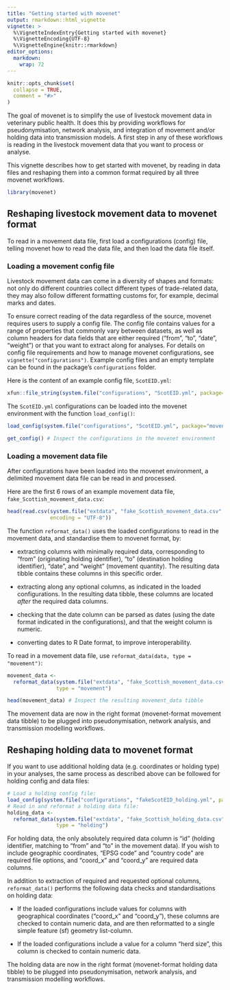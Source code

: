 ```yaml
---
title: "Getting started with movenet"
output: rmarkdown::html_vignette
vignette: >
  %\VignetteIndexEntry{Getting started with movenet}
  %\VignetteEncoding{UTF-8}
  %\VignetteEngine{knitr::rmarkdown}
editor_options: 
  markdown: 
    wrap: 72
---
```


```r
knitr::opts_chunk$set(
  collapse = TRUE,
  comment = "#>"
)
```

The goal of movenet is to simplify the use of livestock movement data in
veterinary public health. It does this by providing workflows for
pseudonymisation, network analysis, and integration of movement and/or
holding data into transmission models. A first step in any of these
workflows is reading in the livestock movement data that you want to
process or analyse.

This vignette describes how to get started with movenet, by reading in
data files and reshaping them into a common format required by all three
movenet workflows.

```r
library(movenet)
```

## Reshaping livestock movement data to movenet format

To read in a movement data file, first load a configurations (config)
file, telling movenet how to read the data file, and then load the data
file itself.

### Loading a movement config file

Livestock movement data can come in a diversity of shapes and formats:
not only do different countries collect different types of trade-related
data, they may also follow different formatting customs for, for
example, decimal marks and dates.

To ensure correct reading of the data regardless of the source, movenet
requires users to supply a config file. The config file contains values
for a range of properties that commonly vary between datasets, as well
as column headers for data fields that are either required ("from", "to",
"date", "weight") or that you want to extract along for analyses. For
details on config file requirements and how to manage movenet
configurations, see `vignette("configurations")`. Example config files
and an empty template can be found in the package's `configurations`
folder.

Here is the content of an example config file, `ScotEID.yml`:

```R
xfun::file_string(system.file("configurations", "ScotEID.yml", package="movenet"))
```

The `ScotEID.yml` configurations can be loaded into the movenet
environment with the function `load_config()`:

```R
load_config(system.file("configurations", "ScotEID.yml", package="movenet")) # Load ScotEID.yml

get_config() # Inspect the configurations in the movenet environment
```

### Loading a movement data file

After configurations have been loaded into the movenet environment, a
delimited movement data file can be read in and processed.

Here are the first 6 rows of an example movement data file, `fake_Scottish_movement_data.csv`:

```R
head(read.csv(system.file("extdata", "fake_Scottish_movement_data.csv", package="movenet"), 
              encoding = "UTF-8"))
```

The function `reformat_data()` uses the loaded configurations to read in
the movement data, and standardise them to movenet format, by:

-   extracting columns with minimally required data, corresponding to "from" (originating holding identifier), "to" (destination holding identifier), "date", and "weight" (movement quantity). The resulting data tibble contains these columns in this
    specific order.

-   extracting along any optional columns, as indicated
    in the loaded configurations. In the resulting data tibble, these
    columns are located *after* the required data columns.

-   checking that the date column can be parsed as dates (using the date format 
    indicated in the configurations), and that the weight column is numeric.

-   converting dates to R Date format, to improve interoperability.


To read in a movement data file, use `reformat_data(data, type = "movement")`:
```R
movement_data <- 
  reformat_data(system.file("extdata", "fake_Scottish_movement_data.csv", package="movenet"),
                type = "movement")

head(movement_data) # Inspect the resulting movement_data tibble
```

The movement data are now in the right format (movenet-format movement data tibble) 
to be plugged into pseudonymisation, network analysis, and transmission modelling workflows.

## Reshaping holding data to movenet format

If you want to use additional holding data (e.g. coordinates or holding type) in 
your analyses, the same process as described above can be followed for holding 
config and data files:
```R
# Load a holding config file:
load_config(system.file("configurations", "fakeScotEID_holding.yml", package="movenet")) 
# Read in and reformat a holding data file:
holding_data <- 
  reformat_data(system.file("extdata", "fake_Scottish_holding_data.csv", package="movenet"),
                type = "holding")
```

For holding data, the only absolutely required data column is "id" (holding identifier, 
matching to "from" and "to" in the movement data). If you wish to include geographic 
coordinates, "EPSG code" and "country code" are required file options, and "coord_x" 
and "coord_y" are required data columns.

In addition to extraction of required and requested optional columns, `reformat_data()` 
performs the following data checks and standardisations on holding data:

-   If the loaded configurations include values for columns with geographical 
    coordinates ("coord_x" and "coord_y"), these columns are checked to contain 
    numeric data, and are then reformatted to a single simple feature (sf) geometry 
    list-column.
    
-   If the loaded configurations include a value for a column "herd size", this 
    column is checked to contain numeric data.
    
The holding data are now in the right format (movenet-format holding data tibble) 
to be plugged into pseudonymisation, network analysis, and transmission modelling 
workflows.
